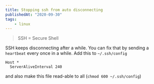 ```yaml
---
title: Stopping ssh from auto disconnecting
publishedAt: "2020-09-30"
tags:
    - linux
---
```


> SSH = Secure Shell

SSH keeps disconnecting after a while. You can fix that by sending a `heartbeat` every once in a while. Add this to
`~/.ssh/config`

```
Host *
  ServerAliveInterval 240
```

and also make this file read-able to all (`chmod 600 ~/.ssh/config`)
